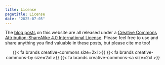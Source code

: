 ```yaml
---
title: License
pagetitle: License
date: "2025-07-05"
---
```


The [blog posts](/projects) on this website are all released under a [Creative Commons Attribution-ShareAlike 4.0 International License](http://creativecommons.org/licenses/by-sa/4.0/). Please feel free to use and share anything you find valuable in these posts, but please cite me too!

<center>
{{< fa brands creative-commons size=2xl >}}  {{< fa brands creative-commons-by size=2xl >}}  {{< fa brands creative-commons-sa size=2xl >}}
</center>
